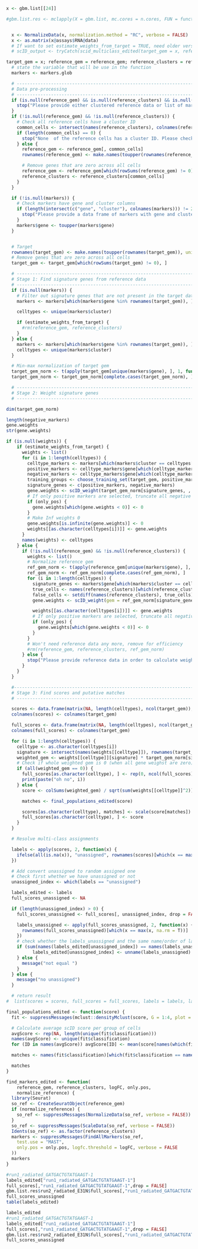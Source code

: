 ```r
x <- gbm.list[[24]]

#gbm.list.res <- mclapply(X = gbm.list, mc.cores = n.cores, FUN = function(x) {


  x <- NormalizeData(x, normalization.method = "RC", verbose = FALSE)
  x <- as.matrix(x@assays$RNA@data)
  # If want to set estimate_weights_from_target = TRUE, need older version of biomod2 (3.5.1)
  # scID_output <- tryCatch(scid_multiclass_edited(target_gem = x, reference_gem = reference_gem, reference_clusters = reference_clusters, logFC = 0.6, only_pos = FALSE,  estimate_weights_from_target = TRUE, normalize_reference = FALSE), error=function(e) NA)

```

```r
target_gem = x; reference_gem = reference_gem; reference_clusters = reference_clusters; logFC = 0.6; only_pos = FALSE; estimate_weights_from_target = TRUE; normalize_reference = FALSE; weights = NULL; only_pos = FALSE
  # state the variable that will be use in the function
  markers <- markers.glob

  # ----------------------------------------------------------------------------------------------------
  # Data pre-processing
  # ----------------------------------------------------------------------------------------------------
  if (is.null(reference_gem) && is.null(reference_clusters) && is.null(markers)) {
    stop("Please provide either clustered reference data or list of markers for each reference cluster")
  }
  if (!is.null(reference_gem) && !is.null(reference_clusters)) {
    # Check all reference cells have a cluster ID
    common_cells <- intersect(names(reference_clusters), colnames(reference_gem))
    if (length(common_cells) == 0) {
      stop("None  of the reference cells has a cluster ID. Please check the reference_clusters list provided.")
    } else {
      reference_gem <- reference_gem[, common_cells]
      rownames(reference_gem) <- make.names(toupper(rownames(reference_gem)), unique = TRUE)

      # Remove genes that are zero across all cells
      reference_gem <- reference_gem[which(rowSums(reference_gem) != 0), ]
      reference_clusters <- reference_clusters[common_cells]
    }
  }

  if (!is.null(markers)) {
    # Check markers have gene and cluster columns
    if (length(intersect(c("gene", "cluster"), colnames(markers))) != 2) {
      stop("Please provide a data frame of markers with gene and cluster in columns")
    }
    markers$gene <- toupper(markers$gene)
  }


  # Target
  rownames(target_gem) <- make.names(toupper(rownames(target_gem)), unique = TRUE)
  # Remove genes that are zero across all cells
  target_gem <- target_gem[which(rowSums(target_gem) != 0), ]

  # ----------------------------------------------------------------------------------------------------
  # Stage 1: Find signature genes from reference data
  # ----------------------------------------------------------------------------------------------------
  if (is.null(markers)) {
    # Filter out signature genes that are not present in the target data
    markers <- markers[which(markers$gene %in% rownames(target_gem)), ]

    celltypes <- unique(markers$cluster)

    if (estimate_weights_from_target) {
      #rm(reference_gem, reference_clusters)
    }
  } else {
    markers <- markers[which(markers$gene %in% rownames(target_gem)), ]
    celltypes <- unique(markers$cluster)
  }

  # Min-max normalization of target gem
  target_gem_norm <- t(apply(target_gem[unique(markers$gene), ], 1, function(x) normalize_gene(x)))
  target_gem_norm <- target_gem_norm[complete.cases(target_gem_norm), ]

  # ----------------------------------------------------------------------------------------------------
  # Stage 2: Weight signature genes
  # ----------------------------------------------------------------------------------------------------
```
```r
dim(target_gem_norm)
```

```r
length(negative_markers)
gene.weights
str(gene.weights)
```

```r
if (is.null(weights)) {
    if (estimate_weights_from_target) {
      weights <- list()
      for (i in 1:length(celltypes)) {
        celltype_markers <- markers[which(markers$cluster == celltypes[i]), ]
        positive_markers <- celltype_markers$gene[which(celltype_markers$avg_log2FC > 0)]
        negative_markers <- celltype_markers$gene[which(celltype_markers$avg_log2FC < 0)]
        training_groups <- choose_training_set(target_gem, positive_markers, negative_markers)
        signature_genes <- c(positive_markers, negative_markers)
        gene.weights <- scID_weight(target_gem_norm[signature_genes, , drop = FALSE], training_groups$in_pop, training_groups$out_pop)
        # If only positive markers are selected, truncate all negative weights to 0
        if (only_pos) {
          gene.weights[which(gene.weights < 0)] <- 0
        }
        # Make Inf weights 0
        gene.weights[is.infinite(gene.weights)] <- 0
        weights[[as.character(celltypes[i])]] <- gene.weights
      }
      names(weights) <- celltypes
    } else {
      if (!is.null(reference_gem) && !is.null(reference_clusters)) {
        weights <- list()
        # Normalize reference gem
        ref_gem_norm <- t(apply(reference_gem[unique(markers$gene), ], 1, function(x) normalize_gene(x)))
        ref_gem_norm <- ref_gem_norm[complete.cases(ref_gem_norm), ]
        for (i in 1:length(celltypes)) {
          signature_genes <- markers$gene[which(markers$cluster == celltypes[i])]
          true_cells <- names(reference_clusters)[which(reference_clusters == as.character(celltypes[i]))]
          false_cells <- setdiff(names(reference_clusters), true_cells)
          gene.weights <- scID_weight(gem = ref_gem_norm[signature_genes, , drop = FALSE], true_cells, false_cells)

          weights[[as.character(celltypes[i])]] <- gene.weights
          # If only positive markers are selected, truncate all negative weights to 0
          if (only_pos) {
            gene.weights[which(gene.weights < 0)] <- 0
          }
        }
        # Won't need reference data any more, remove for efficiency
        #rm(reference_gem, reference_clusters, ref_gem_norm)
      } else {
        stop("Please provide reference data in order to calculate weights, choose to estimate weights from target data, or provide precompted gene weights.")
      }
    }
  }

  #----------------------------------------------------------------------------------------------------
  # Stage 3: Find scores and putative matches
  # ----------------------------------------------------------------------------------------------------

  scores <- data.frame(matrix(NA, length(celltypes), ncol(target_gem)), row.names = celltypes)
  colnames(scores) <- colnames(target_gem)

  full_scores <- data.frame(matrix(NA, length(celltypes), ncol(target_gem)), row.names = celltypes)
  colnames(full_scores) <- colnames(target_gem)

  for (i in 1:length(celltypes)) {
    celltype <- as.character(celltypes[i])
    signature <- intersect(names(weights[[celltype]]), rownames(target_gem_norm))
    weighted_gem <- weights[[celltype]][signature] * target_gem_norm[signature, , drop = FALSE]
    # Check if whole weighted gem is 0 (when all gene weighst are zero)
    if (all(weighted_gem == 0)) {
      full_scores[as.character(celltype), ] <- rep(0, ncol(full_scores))
      print(paste("oh no", i))
    } else {
      score <- colSums(weighted_gem) / sqrt(sum(weights[[celltype]]^2))

      matches <- final_populations_edited(score)

      scores[as.character(celltype), matches] <- scale(score[matches])
      full_scores[as.character(celltype), ] <- score
    }
  }

  # Resolve multi-class assignments

  labels <- apply(scores, 2, function(x) {
    ifelse(all(is.na(x)), "unassigned", rownames(scores)[which(x == max(x, na.rm = T))])
  })

  # Add convert unassigned to random assigned one
  # Check first whether we have unassigned or not
  unassigned_index <- which(labels == "unassigned")

  labels_edited <- labels
  full_scores_unassigned <- NA

  if (length(unassigned_index) > 0) {
    full_scores_unassigned <- full_scores[, unassigned_index, drop = FALSE]

    labels_unassigned <- apply(full_scores_unassigned, 2, function(x) {
      rownames(full_scores_unassigned)[which(x == max(x, na.rm = T))]
    })
    # check whether the labels_unassigned and the same name/order of labels_edited[unassigned_index]
    if (sum(names(labels_edited[unassigned_index]) == names(labels_unassigned)) == length(labels_unassigned)) {
          labels_edited[unassigned_index] <- unname(labels_unassigned)
    } else {
      message("not equal ")
    }
  } else {
    message("no unassigned")
  }

  # return result
#  list(scores = scores, full_scores = full_scores, labels = labels, labels_edited = labels_edited)
```





```r
final_populations_edited <- function(score) {
  fit <- suppressMessages(mclust::densityMclust(score, G = 1:4, plot = FALSE, verbose = FALSE))

  # Calculate average scID score per group of cells
  avgScore <- rep(NA, length(unique(fit$classification)))
  names(avgScore) <- unique(fit$classification)
  for (ID in names(avgScore)) avgScore[ID] <- mean(score[names(which(fit$classification == ID))])

  matches <- names(fit$classification)[which(fit$classification == names(which(avgScore == max(avgScore))))]

  matches
}

find_markers_edited <- function(
    reference_gem, reference_clusters, logFC, only.pos,
    normalize_reference) {
  library(Seurat)
  so_ref <- CreateSeuratObject(reference_gem)
  if (normalize_reference) {
    so_ref <- suppressMessages(NormalizeData(so_ref, verbose = FALSE))
  }
  so_ref <- suppressMessages(ScaleData(so_ref, verbose = FALSE))
  Idents(so_ref) <- as.factor(reference_clusters)
  markers <- suppressMessages(FindAllMarkers(so_ref,
    test.use = "MAST",
    only.pos = only.pos, logfc.threshold = logFC, verbose = FALSE
  ))
  markers
}
```

```r
#run1_radiated_GATGACTGTATGAAGT-1
labels_edited["run1_radiated_GATGACTGTATGAAGT-1"]
full_scores[,"run1_radiated_GATGACTGTATGAAGT-1",drop = FALSE]
gbm.list.res$run2_radiated_E31N$full_scores[,"run1_radiated_GATGACTGTATGAAGT-1",drop = FALSE]
full_scores_unassigned
table(labels_edited)
```


```r
labels_edited
#run1_radiated_GATGACTGTATGAAGT-1
labels_edited["run1_radiated_GATGACTGTATGAAGT-1"]
full_scores[,"run1_radiated_GATGACTGTATGAAGT-1",drop = FALSE]
gbm.list.res$run2_radiated_E31N$full_scores[,"run1_radiated_GATGACTGTATGAAGT-1",drop = FALSE]
full_scores_unassigned
```

